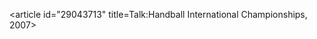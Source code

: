 <article id="29043713" title=Talk:Handball International Championships, 2007>
	<talkpage id="29043713" title="Talk:Handball International Championships, 2007">
{{WikiProject Belgium}}
	</talkpage>
</article>